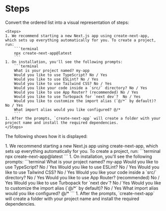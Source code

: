 
# Steps

Convert the ordered list into a visual representation of steps:

````mdx
<Steps>
1. We recommend starting a new Next.js app using create-next-app, which sets up everything automatically for you. To create a project, run:
    ```terminal
    npx create-next-app@latest
    ```
1. On installation, you'll see the following prompts:
    ```terminal
    What is your project named? my-app
    Would you like to use TypeScript? No / Yes
    Would you like to use ESLint? No / Yes
    Would you like to use Tailwind CSS? No / Yes
    Would you like your code inside a `src/` directory? No / Yes
    Would you like to use App Router? (recommended) No / Yes
    Would you like to use Turbopack for `next dev`?  No / Yes
    Would you like to customize the import alias (`@/*` by default)? No / Yes
    What import alias would you like configured? @/*
    ```
1. After the prompts, `create-next-app` will create a folder with your project name and install the required dependencies.
</Steps>
````

 The following shows how it is displayed:

<Steps>
1. We recommend starting a new Next.js app using create-next-app, which sets up everything automatically for you. To create a project, run:
    ```terminal
    npx create-next-app@latest
    ```
1. On installation, you'll see the following prompts:
    ```terminal
    What is your project named? my-app
    Would you like to use TypeScript? No / Yes
    Would you like to use ESLint? No / Yes
    Would you like to use Tailwind CSS? No / Yes
    Would you like your code inside a `src/` directory? No / Yes
    Would you like to use App Router? (recommended) No / Yes
    Would you like to use Turbopack for `next dev`?  No / Yes
    Would you like to customize the import alias (`@/*` by default)? No / Yes
    What import alias would you like configured? @/*
    ```
1. After the prompts, `create-next-app` will create a folder with your project name and install the required dependencies.
</Steps>
